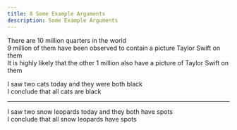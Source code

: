 ```yaml
---
title: 8 Some Example Arguments
description: Some Example Arguments
---
```


<Slide>
  
  There are 10 million quarters in the world
  <br/>
  9 million of them have been observed to contain a picture Taylor Swift on them
  <br/>
  It is highly likely that the other 1 million also have a picture of Taylor Swift on them

</Slide>
<Slide>

I saw two cats today and they were both black
<br/>
I conclude that all cats are black

<hr/>

I saw two snow leopards today and they both have spots
<br/>
I conclude that all snow leopards have spots

</Slide>


